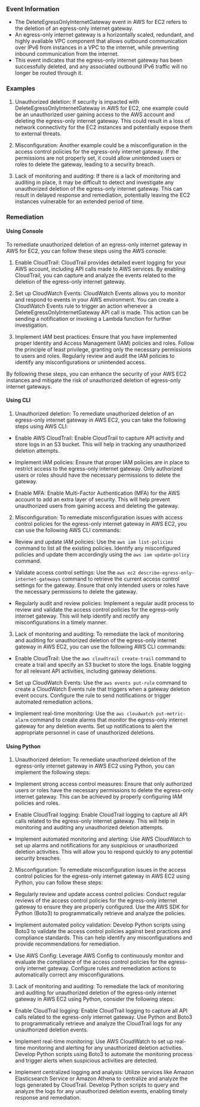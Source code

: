 
### Event Information

- The DeleteEgressOnlyInternetGateway event in AWS for EC2 refers to the deletion of an egress-only internet gateway.
- An egress-only internet gateway is a horizontally scaled, redundant, and highly available VPC component that allows outbound communication over IPv6 from instances in a VPC to the internet, while preventing inbound communication from the internet.
- This event indicates that the egress-only internet gateway has been successfully deleted, and any associated outbound IPv6 traffic will no longer be routed through it.


### Examples

1. Unauthorized deletion: If security is impacted with DeleteEgressOnlyInternetGateway in AWS for EC2, one example could be an unauthorized user gaining access to the AWS account and deleting the egress-only internet gateway. This could result in a loss of network connectivity for the EC2 instances and potentially expose them to external threats.

2. Misconfiguration: Another example could be a misconfiguration in the access control policies for the egress-only internet gateway. If the permissions are not properly set, it could allow unintended users or roles to delete the gateway, leading to a security breach.

3. Lack of monitoring and auditing: If there is a lack of monitoring and auditing in place, it may be difficult to detect and investigate any unauthorized deletion of the egress-only internet gateway. This can result in delayed response and remediation, potentially leaving the EC2 instances vulnerable for an extended period of time.

### Remediation

#### Using Console

To remediate unauthorized deletion of an egress-only internet gateway in AWS for EC2, you can follow these steps using the AWS console:

1. Enable CloudTrail: CloudTrail provides detailed event logging for your AWS account, including API calls made to AWS services. By enabling CloudTrail, you can capture and analyze the events related to the deletion of the egress-only internet gateway.

2. Set up CloudWatch Events: CloudWatch Events allows you to monitor and respond to events in your AWS environment. You can create a CloudWatch Events rule to trigger an action whenever a DeleteEgressOnlyInternetGateway API call is made. This action can be sending a notification or invoking a Lambda function for further investigation.

3. Implement IAM best practices: Ensure that you have implemented proper Identity and Access Management (IAM) policies and roles. Follow the principle of least privilege, granting only the necessary permissions to users and roles. Regularly review and audit the IAM policies to identify any misconfigurations or unintended access.

By following these steps, you can enhance the security of your AWS EC2 instances and mitigate the risk of unauthorized deletion of egress-only internet gateways.

#### Using CLI

1. Unauthorized deletion: To remediate unauthorized deletion of an egress-only internet gateway in AWS EC2, you can take the following steps using AWS CLI:

- Enable AWS CloudTrail: Enable CloudTrail to capture API activity and store logs in an S3 bucket. This will help in tracking any unauthorized deletion attempts.

- Implement IAM policies: Ensure that proper IAM policies are in place to restrict access to the egress-only internet gateway. Only authorized users or roles should have the necessary permissions to delete the gateway.

- Enable MFA: Enable Multi-Factor Authentication (MFA) for the AWS account to add an extra layer of security. This will help prevent unauthorized users from gaining access and deleting the gateway.

2. Misconfiguration: To remediate misconfiguration issues with access control policies for the egress-only internet gateway in AWS EC2, you can use the following AWS CLI commands:

- Review and update IAM policies: Use the `aws iam list-policies` command to list all the existing policies. Identify any misconfigured policies and update them accordingly using the `aws iam update-policy` command.

- Validate access control settings: Use the `aws ec2 describe-egress-only-internet-gateways` command to retrieve the current access control settings for the gateway. Ensure that only intended users or roles have the necessary permissions to delete the gateway.

- Regularly audit and review policies: Implement a regular audit process to review and validate the access control policies for the egress-only internet gateway. This will help identify and rectify any misconfigurations in a timely manner.

3. Lack of monitoring and auditing: To remediate the lack of monitoring and auditing for unauthorized deletion of the egress-only internet gateway in AWS EC2, you can use the following AWS CLI commands:

- Enable CloudTrail: Use the `aws cloudtrail create-trail` command to create a trail and specify an S3 bucket to store the logs. Enable logging for all relevant API activities, including gateway deletions.

- Set up CloudWatch Events: Use the `aws events put-rule` command to create a CloudWatch Events rule that triggers when a gateway deletion event occurs. Configure the rule to send notifications or trigger automated remediation actions.

- Implement real-time monitoring: Use the `aws cloudwatch put-metric-alarm` command to create alarms that monitor the egress-only internet gateway for any deletion events. Set up notifications to alert the appropriate personnel in case of unauthorized deletions.

#### Using Python

1. Unauthorized deletion: To remediate unauthorized deletion of the egress-only internet gateway in AWS EC2 using Python, you can implement the following steps:

- Implement strong access control measures: Ensure that only authorized users or roles have the necessary permissions to delete the egress-only internet gateway. This can be achieved by properly configuring IAM policies and roles.

- Enable CloudTrail logging: Enable CloudTrail logging to capture all API calls related to the egress-only internet gateway. This will help in monitoring and auditing any unauthorized deletion attempts.

- Implement automated monitoring and alerting: Use AWS CloudWatch to set up alarms and notifications for any suspicious or unauthorized deletion activities. This will allow you to respond quickly to any potential security breaches.

2. Misconfiguration: To remediate misconfiguration issues in the access control policies for the egress-only internet gateway in AWS EC2 using Python, you can follow these steps:

- Regularly review and update access control policies: Conduct regular reviews of the access control policies for the egress-only internet gateway to ensure they are properly configured. Use the AWS SDK for Python (Boto3) to programmatically retrieve and analyze the policies.

- Implement automated policy validation: Develop Python scripts using Boto3 to validate the access control policies against best practices and compliance standards. This can help identify any misconfigurations and provide recommendations for remediation.

- Use AWS Config: Leverage AWS Config to continuously monitor and evaluate the compliance of the access control policies for the egress-only internet gateway. Configure rules and remediation actions to automatically correct any misconfigurations.

3. Lack of monitoring and auditing: To remediate the lack of monitoring and auditing for unauthorized deletion of the egress-only internet gateway in AWS EC2 using Python, consider the following steps:

- Enable CloudTrail logging: Enable CloudTrail logging to capture all API calls related to the egress-only internet gateway. Use Python and Boto3 to programmatically retrieve and analyze the CloudTrail logs for any unauthorized deletion events.

- Implement real-time monitoring: Use AWS CloudWatch to set up real-time monitoring and alerting for any unauthorized deletion activities. Develop Python scripts using Boto3 to automate the monitoring process and trigger alerts when suspicious activities are detected.

- Implement centralized logging and analysis: Utilize services like Amazon Elasticsearch Service or Amazon Athena to centralize and analyze the logs generated by CloudTrail. Develop Python scripts to query and analyze the logs for any unauthorized deletion events, enabling timely response and remediation.

